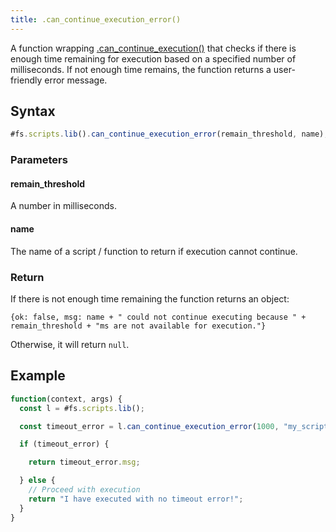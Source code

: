 ```yaml
---
title: .can_continue_execution_error()
---
```


A function wrapping [.can_continue_execution()](can_continue_execution) that checks if there is enough time remaining for execution based on a specified number of milliseconds. If not enough time remains, the function returns a user-friendly error message.

## Syntax

```js
#fs.scripts.lib().can_continue_execution_error(remain_threshold, name);
```

### Parameters

#### remain_threshold

A number in milliseconds.

#### name

The name of a script / function to return if execution cannot continue.
### Return

If there is not enough time remaining the function returns an object:

`{ok: false, msg: name + " could not continue executing because " + remain_threshold + "ms are not available for execution."}`

Otherwise, it will return `null`.

## Example

```js
function(context, args) {
  const l = #fs.scripts.lib();

  const timeout_error = l.can_continue_execution_error(1000, "my_script_name");

  if (timeout_error) {

    return timeout_error.msg;

  } else {
    // Proceed with execution
    return "I have executed with no timeout error!";
  }
}
```
